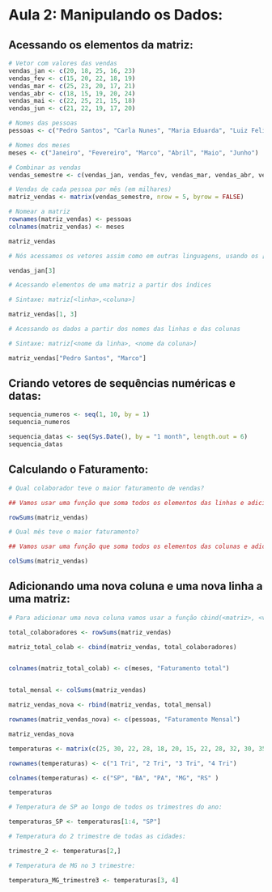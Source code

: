 # Aula 2: Manipulando os Dados:

## Acessando os elementos da matriz:

```r
# Vetor com valores das vendas
vendas_jan <- c(20, 18, 25, 16, 23)
vendas_fev <- c(15, 20, 22, 18, 19)
vendas_mar <- c(25, 23, 20, 17, 21)
vendas_abr <- c(18, 15, 19, 20, 24)
vendas_mai <- c(22, 25, 21, 15, 18)
vendas_jun <- c(21, 22, 19, 17, 20)

# Nomes das pessoas
pessoas <- c("Pedro Santos", "Carla Nunes", "Maria Eduarda", "Luiz Felipe", "Julio Costa")

# Nomes dos meses
meses <- c("Janeiro", "Fevereiro", "Marco", "Abril", "Maio", "Junho")

# Combinar as vendas
vendas_semestre <- c(vendas_jan, vendas_fev, vendas_mar, vendas_abr, vendas_mai, vendas_jun)

# Vendas de cada pessoa por mês (em milhares)
matriz_vendas <- matrix(vendas_semestre, nrow = 5, byrow = FALSE)

# Nomear a matriz
rownames(matriz_vendas) <- pessoas
colnames(matriz_vendas) <- meses

matriz_vendas
```

```r
# Nós acessamos os vetores assim como em outras linguagens, usando os [], porém os índices começam no 1:

vendas_jan[3]
```

```r
# Acessando elementos de uma matriz a partir dos índices

# Sintaxe: matriz[<linha>,<coluna>]

matriz_vendas[1, 3]
```

```r
# Acessando os dados a partir dos nomes das linhas e das colunas

# Sintaxe: matriz[<nome da linha>, <nome da coluna>]

matriz_vendas["Pedro Santos", "Marco"]
```

## Criando vetores de sequências numéricas e datas:

```r
sequencia_numeros <- seq(1, 10, by = 1)
sequencia_numeros

sequencia_datas <- seq(Sys.Date(), by = "1 month", length.out = 6)
sequencia_datas
```

## Calculando o Faturamento:

```r
# Qual colaborador teve o maior faturamento de vendas?

## Vamos usar uma função que soma todos os elementos das linhas e adiciona a soma a um vetor

rowSums(matriz_vendas)

```

```r
# Qual mês teve o maior faturamento?

## Vamos usar uma função que soma todos os elementos das colunas e adiciona a soma a um vetor

colSums(matriz_vendas)


```

## Adicionando uma nova coluna e uma nova linha a uma matriz:

```r
# Para adicionar uma nova coluna vamos usar a função cbind(<matriz>, <vetor reoresentando a nova coluna>)

total_colaboradores <- rowSums(matriz_vendas)

matriz_total_colab <- cbind(matriz_vendas, total_colaboradores)


colnames(matriz_total_colab) <- c(meses, "Faturamento total")


total_mensal <- colSums(matriz_vendas)

matriz_vendas_nova <- rbind(matriz_vendas, total_mensal)

rownames(matriz_vendas_nova) <- c(pessoas, "Faturamento Mensal")

matriz_vendas_nova
```

```r
temperaturas <- matrix(c(25, 30, 22, 28, 18, 20, 15, 22, 28, 32, 30, 35, 10, 15, 8, 12, 28, 25, 20, 22), nrow = 4, ncol = 5, byrow = TRUE)

rownames(temperaturas) <- c("1 Tri", "2 Tri", "3 Tri", "4 Tri")

colnames(temperaturas) <- c("SP", "BA", "PA", "MG", "RS" )

temperaturas

# Temperatura de SP ao longo de todos os trimestres do ano:

temperaturas_SP <- temperaturas[1:4, "SP"]

# Temperatura do 2 trimestre de todas as cidades:

trimestre_2 <- temperaturas[2,]

# Temperatura de MG no 3 trimestre:

temperatura_MG_trimestre3 <- temperaturas[3, 4]

```




